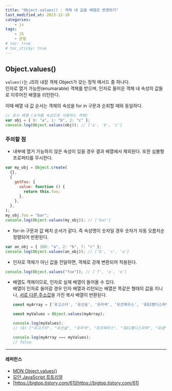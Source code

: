 ```yaml
---
title: "Object.values() : 객체 내 값을 배열로 변경하기"
last_modified_at: 2023-12-10
categories:
    - js
tags:
    - JS
    - 문법
# toc: true
# toc_sticky: true
---
```


## Object.values()
`values()`는 JS의 내장 객체 Object가 갖는 정적 메서드 중 하나다.  
인자로 열거 가능한(enumarable) 객체를 받으며, 인자로 들어온 객체 내 속성의 값들로 이루어진 배열을 리턴한다.  
  
이때 배열 내 값 순서는 객체의 속성을 for in 구문과 순회할 때와 동일하다.
```javascript
// 유사 배열 (숫자를 속성으로 사용하는 객체)
var obj = { 0: "a", 1: "b", 2: "c" };
console.log(Object.values(obj)); // ['a', 'b', 'c']
```
### 주의할 점
- 내부에 열거 가능하지 않은 속성이 있을 경우 결과 배열에서 제외된다. 또한 심볼형 프로퍼티를 무시한다.
```javascript
var my_obj = Object.create(
  {},
  {
    getFoo: {
      value: function () {
        return this.foo;
      },
    },
  },
);
my_obj.foo = "bar";
console.log(Object.values(my_obj)); // ['bar']
```
- for-in 구문과 값 배치 순서가 같다. 즉 속성명이 숫자일 경우 숫자가 자동 오름차순 정렬되어 반환된다.
```javascript 
var an_obj = { 100: "a", 2: "b", 7: "c" };
console.log(Object.values(an_obj)); // ['b', 'c', 'a']
```
- 인자로 객체가 아닌 값을 전달하면, 객체로 강제 변환되어 적용된다.
```javascript
console.log(Object.values("foo")); // ['f', 'o', 'o']
```
- 배열도 객체이므로, 인자로 실제 배열이 들어올 수 있다.  
  배열이 인자로 들어갈 경우 인자 배열과 리턴되는 배열은 똑같은 형태의 값을 지니나, <u>서로 다른 주소값</u>을 가진 복사 배열이 반환된다.
  ```javascript
  const myArray = ['유고스타', '유산슬', '유라섹', '유르페우스', '유DJ뽕디스파뤼', '유샘', '닭터유', '유두래곤'];

  const myValues = Object.values(myArray);

  console.log(myValues);
  // (8) ["유고스타", "유산슬", "유라섹", "유르페우스", "유DJ뽕디스파뤼", "유샘", "닭터유", "유두래곤"]

  console.log(myArray === myValues);
  // false
  ```
---
#### 레퍼런스
- [MDN Object.values()](https://developer.mozilla.org/en-US/docs/Web/JavaScript/Reference/Global_Objects/Object/values)
- [모던 JavaScript 튜토리얼](https://ko.javascript.info/keys-values-entries)
- [https://bigtop.tistory.com/61](https://bigtop.tistory.com/61)